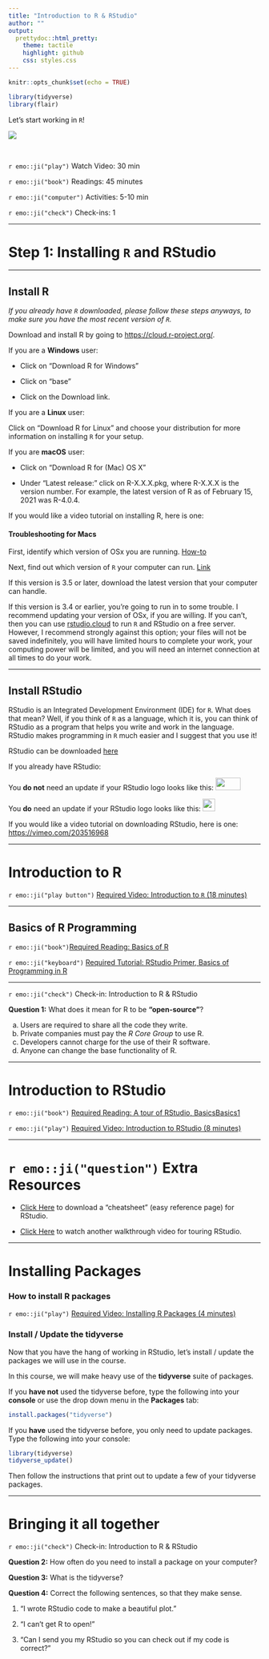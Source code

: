 ```yaml
---
title: "Introduction to R & RStudio"
author: ""
output:
  prettydoc::html_pretty:
    theme: tactile
    highlight: github
    css: styles.css
---
```


```r
knitr::opts_chunk$set(echo = TRUE)
```

```r
library(tidyverse)
library(flair)
```

Let's start working in `R`!

![](typing_R.gif)

</br>

`r emo::ji("play")` Watch Video: 30 min

`r emo::ji("book")` Readings: 45 minutes 

`r emo::ji("computer")` Activities: 5-10 min 

`r emo::ji("check")` Check-ins: 1

---

# Step 1: Installing `R` and RStudio

---

## Install R

*If you already have `R` downloaded, please follow these steps anyways, to make sure
you have the most recent version of `R`.*

Download and install R by going to [https://cloud.r-project.org/](https://cloud.r-project.org/).

If you are a **Windows** user: 

* Click on “Download R for Windows”

* Click on “base”

* Click on the Download link.


If you are a **Linux** user: 

Click on “Download R for Linux” and choose your distribution for more information on installing `R` for your setup.


If you are **macOS** user: 

* Click on “Download R for (Mac) OS X”

* Under “Latest release:” click on R-X.X.X.pkg, where R-X.X.X is the version number. For example, the latest version of R as of February 15, 2021 was R-4.0.4.

If you would like a video tutorial on installing R, here is one: [](https://vimeo.com/203516510)

#### Troubleshooting for Macs

First, identify which version of OSx you are running.  [How-to](https://support.apple.com/en-us/HT201260)

Next, find out which version of `R` your computer can run.  [Link](https://cran.r-project.org/bin/macosx/)

If this version is 3.5 or later, download the latest version that your computer
can handle.

If this version is 3.4 or earlier, you're going to run in to some trouble.  I
recommend updating your version of OSx, if you are willing.  If you can't, then
you can use [rstudio.cloud](rstudio.cloud) to run `R` and RStudio on a free
server.  However, I recommend strongly against this option; your files will not
be saved indefinitely, you will have limited hours to complete your work, your
computing power will be limited, and you will need an internet connection at all
times to do your work.

---

## Install RStudio

RStudio is an Integrated Development Environment (IDE) for `R`. What does that
mean? Well, if you think of `R` as a language, which it is, you can think of
RStudio as a program that helps you write and work in the language. RStudio
makes programming in `R` much easier and I suggest that you use it!

RStudio can be downloaded [here](https://rstudio.com/products/rstudio/download/)

If you already have RStudio:

You **do not** need an update if your RStudio logo looks like this: <img src='../../../Images/rstudio_images/rs_icon_new.png' height='25' width='50'>

You **do** need an update if your RStudio logo looks like this: <img src='../../../Images/rstudio_images/rs_icon_old.png' height='25' width='25'>

If you would like a video tutorial on downloading RStudio, here is one: <https://vimeo.com/203516968>

---

# Introduction to R

`r emo::ji("play button")` [Required Video: Introduction to `R` (18 minutes)](http://somup.com/creuribzT2)

---

## Basics of R Programming

`r emo::ji("book")`[Required Reading: Basics of R](https://r4ds.had.co.nz/workflow-basics.html)

`r emo::ji("keyboard")` [Required Tutorial: RStudio Primer, Basics of Programming in R](https://rstudio.cloud/learn/primers/1.2)

---

`r emo::ji("check")` Check-in: Introduction to R & RStudio

**Question 1:** What does it mean for R to be **"open-source"**?

a) Users are required to share all the code they write.
b) Private companies must pay the *R Core Group* to use R.
c) Developers cannot charge for the use of their R software.
d) Anyone can change the base functionality of R.

---

# Introduction to RStudio

`r emo::ji("book")` [Required Reading: A tour of RStudio, BasicsBasics1](https://rladiessydney.org/courses/ryouwithme/01-basicbasics-1/)

`r emo::ji("play")` [Required Video: Introduction to RStudio (8 minutes)](http://somup.com/creur3bzOr)

---

# `r emo::ji("question")` Extra Resources

* [Click Here](https://github.com/rstudio/cheatsheets/raw/master/rstudio-ide.pdf) 
to download a "cheatsheet" (easy reference page) for RStudio.

* [Click Here](https://youtu.be/cnQ-v1UUWyE) to watch another walkthrough video for touring
RStudio.

---

# Installing Packages

### How to install R packages

`r emo::ji("play")` [Required Video: Installing R Packages (4 minutes)](http://youtu.be/tXZDoMlXfTE?hd=1)


### Install / Update the tidyverse

Now that you have the hang of working in RStudio, let's install / update the 
packages we will use in the course. 

In this course, we will make heavy use of the **tidyverse** suite of packages.

If you **have not** used the tidyverse before, type the following into your
**console** or use the drop down menu in the **Packages** tab:

```r
install.packages("tidyverse")
```

If you **have** used the tidyverse before, you only need to update packages.  
Type the following into your console:

```r
library(tidyverse)
tidyverse_update()
```

Then follow the instructions that print out to update a few of your tidyverse
packages.

---

# Bringing it all together

`r emo::ji("check")` Check-in: Introduction to R & RStudio  

**Question 2:** How often do you need to install a package on your computer? 

**Question 3:** What is the tidyverse? 

**Question 4:** Correct the following sentences, so that they make sense.

1. "I wrote RStudio code to make a beautiful plot."

2. "I can't get R to open!"

3. "Can I send you my RStudio so you can check out if my code is correct? "
